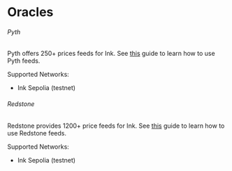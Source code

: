 # Oracles

###### Pyth

Pyth offers 250+ prices feeds for Ink.
See [this](https://kraken.com) guide to learn how to use Pyth feeds.

Supported Networks:
* Ink Sepolia (testnet)

###### Redstone

Redstone provides 1200+ price feeds for Ink.
See [this](https://kraken.com) guide to learn how to use Redstone feeds.

Supported Networks:
* Ink Sepolia (testnet)
